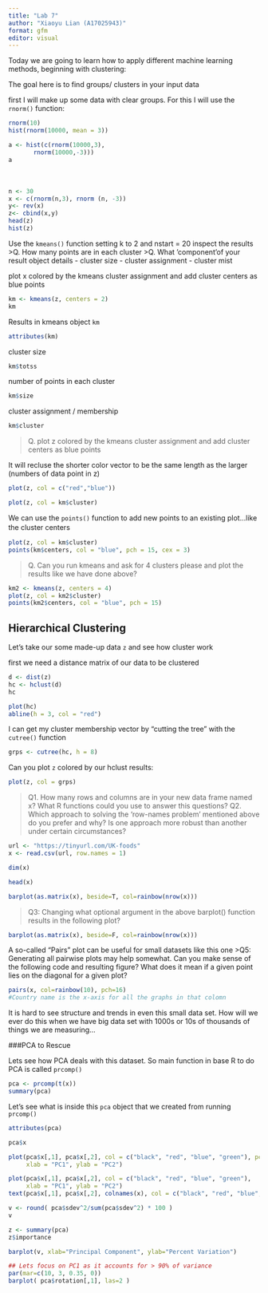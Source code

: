 ```yaml
---
title: "Lab 7"
author: "Xiaoyu Lian (A17025943)"
format: gfm
editor: visual
---
```


Today we are going to learn how to apply different machine learning methods, beginning with clustering:

The goal here is to find groups/ clusters in your input data

first I will make up some data with clear groups. For this I will use the `rnorm()` function:

```r
rnorm(10)
hist(rnorm(10000, mean = 3))
```

```r
a <- hist(c(rnorm(10000,3),
       rnorm(10000,-3)))
a
```

　

```r
n <- 30
x <- c(rnorm(n,3), rnorm (n, -3))
y<- rev(x)
z<- cbind(x,y)
head(z)
hist(z)
```

Use the `kmeans()` function setting k to 2 and nstart = 20 inspect the results \>Q. How many points are in each cluster \>Q. What 'component'of your result object details - cluster size - cluster assignment - cluster mist

plot x colored by the kmeans cluster assignment and add cluster centers as blue points

```r
km <- kmeans(z, centers = 2)
km

```

Results in kmeans object `km`

```r
attributes(km)
```

cluster size

```r
km$totss
```

number of points in each cluster

```r
km$size
```

cluster assignment / membership

```r
km$cluster
```

> Q. plot z colored by the kmeans cluster assignment and add cluster centers as blue points

It will recluse the shorter color vector to be the same length as the larger (numbers of data point in z)

```r
plot(z, col = c("red","blue"))
```

```r
plot(z, col = km$cluster)
```

We can use the `points()` function to add new points to an existing plot...like the cluster centers 　

```r
plot(z, col = km$cluster)
points(km$centers, col = "blue", pch = 15, cex = 3)
```

> Q. Can you run kmeans and ask for 4 clusters please and plot the results like we have done above?

```r
km2 <- kmeans(z, centers = 4)
plot(z, col = km2$cluster)
points(km2$centers, col = "blue", pch = 15)
```

## Hierarchical Clustering

Let's take our some made-up data `z` and see how cluster work

first we need a distance matrix of our data to be clustered

```r
d <- dist(z)
hc <- hclust(d)
hc
```

```r
plot(hc)
abline(h = 3, col = "red")
```

I can get my cluster membership vector by "cutting the tree" with the `cutree()` function

```r
grps <- cutree(hc, h = 8)
```

Can you plot `z` colored by our hclust results:

```r
plot(z, col = grps)
```

> Q1. How many rows and columns are in your new data frame named x? What R functions could you use to answer this questions? Q2. Which approach to solving the ‘row-names problem’ mentioned above do you prefer and why? Is one approach more robust than another under certain circumstances?

```r
url <- "https://tinyurl.com/UK-foods"
x <- read.csv(url, row.names = 1)
```

```r
dim(x)
```

```r
head(x)
```

```r
barplot(as.matrix(x), beside=T, col=rainbow(nrow(x)))
```

> Q3: Changing what optional argument in the above barplot() function results in the following plot?

```r
barplot(as.matrix(x), beside=F, col=rainbow(nrow(x)))
```

A so-called "Pairs" plot can be useful for small datasets like this one \>Q5: Generating all pairwise plots may help somewhat. Can you make sense of the following code and resulting figure? What does it mean if a given point lies on the diagonal for a given plot?

```r
pairs(x, col=rainbow(10), pch=16)
#Country name is the x-axis for all the graphs in that colomn
```

It is hard to see structure and trends in even this small data set. How will we ever do this when we have big data set with 1000s or 10s of thousands of things we are measuring...

###PCA to Rescue

Lets see how PCA deals with this dataset. So main function in base R to do PCA is called `prcomp()`

```r
pca <- prcomp(t(x))
summary(pca)
```

Let's see what is inside this `pca` object that we created from running `prcomp()`

```r
attributes(pca)
```

```r
pca$x
```

```r
plot(pca$x[,1], pca$x[,2], col = c("black", "red", "blue", "green"), pch = 16,
     xlab = "PC1", ylab = "PC2")
```

```r
plot(pca$x[,1], pca$x[,2], col = c("black", "red", "blue", "green"),
     xlab = "PC1", ylab = "PC2")
text(pca$x[,1], pca$x[,2], colnames(x), col = c("black", "red", "blue", "green"))
```

```r
v <- round( pca$sdev^2/sum(pca$sdev^2) * 100 )
v
```

```r
z <- summary(pca)
z$importance
```

```r
barplot(v, xlab="Principal Component", ylab="Percent Variation")
```

```r
## Lets focus on PC1 as it accounts for > 90% of variance 
par(mar=c(10, 3, 0.35, 0))
barplot( pca$rotation[,1], las=2 )
```
